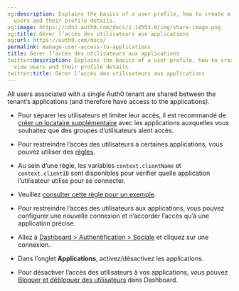 ```yaml
---
og:description: Explains the basics of a user profile, how to create a user and view
  users and their profile details.
og:image: https://cdn2.auth0.com/docs/1.14553.0/img/share-image.png
og:title: Gérer l’accès des utilisateurs aux applications
og:url: https://auth0.com/docs/
permalink: manage-user-access-to-applications
title: Gérer l’accès des utilisateurs aux applications
twitter:description: Explains the basics of a user profile, how to create a user and
  view users and their profile details.
twitter:title: Gérer l’accès des utilisateurs aux applications
---
```


All users associated with a single Auth0 tenant are shared between the tenant’s applications (and therefore have access to the applications).

* Pour séparer les utilisateurs et limiter leur accès, il est recommandé de [créer un locataire supplémentaire](/get-started/create-tenants/create-multiple-tenants) avec les applications auxquelles vous souhaitez que des groupes d’utilisateurs aient accès.

* Pour restreindre l’accès des utilisateurs à certaines applications, vous pouvez utiliser des [règles](/rules).

* Au sein d’une règle, les variables `context.clientName` et `context.clientID` sont disponibles pour vérifier quelle application l’utilisateur utilise pour se connecter.
* Veuillez [consulter cette règle pour un exemple](https://github.com/auth0/rules/blob/aeaf93bc058408e260192d0941a688963449d6be/src/rules/simple-user-whitelist-for-app.js).

* Pour restreindre l’accès des utilisateurs aux applications, vous pouvez configurer une nouvelle connexion et n’accorder l’accès qu’à une application précise.

* Allez à [Dashboard > Authentification > Sociale](%24%7Bmanage_url%7D/#/connections/social) et cliquez sur une connexion.
* Dans l’onglet **Applications**, activez/désactivez les applications.

* Pour désactiver l’accès des utilisateurs à vos applications, vous pouvez [Bloquer et débloquer des utilisateurs](/users/block-and-unblock-users) dans Dashboard.
